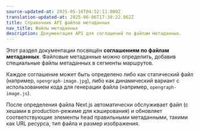 ```yaml
---
source-updated-at: 2025-05-16T04:52:11.000Z
translation-updated-at: 2025-06-06T17:38:22.062Z
title: Справочник API файлов метаданных
nav_title: Файлы метаданных
description: Документация API для соглашений по файлам метаданных.
---
```


Этот раздел документации посвящён **соглашениям по файлам метаданных**. Файловые метаданные можно определить, добавив специальные файлы метаданных в сегменты маршрутов.

Каждое соглашение может быть определено либо как статический файл (например, `opengraph-image.jpg`), либо как динамический вариант с использованием кода для генерации файла (например, `opengraph-image.js`).

После определения файла Next.js автоматически обслуживает файл (с хешами в production-режиме для кэширования) и обновляет соответствующие элементы head правильными метаданными, такими как URL ресурса, тип файла и размер изображения.